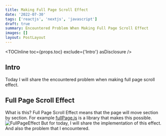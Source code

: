 ```yaml
---
title: Making Full Page Scroll Effect
date: '2022-07-30'
tags: ['reactjs', 'nextjs', 'javascript']
draft: true
summary: Encountered Problem When Making Full Page Scroll Effect
images: []
layout: PostLayout
---
```


<TOCInline toc={props.toc} exclude={'Intro'} asDisclosure />

## Intro

Today I will share the encountered problem when making full page scroll effect.

## Full Page Scroll Effect

What is this? Full Page Scroll Effect means that the page will move section by section.
For example [fullPage.js](https://alvarotrigo.com/fullPage/ko/) is a library that makes this possible.
![FullPageEffect](https://d.pr/i/pmTEDD.gif)
But for today, I will share the implementation of this effect. And also the problem that I encountered.

##
